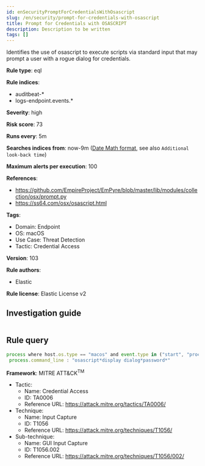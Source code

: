 ```yaml
---
id: enSecurityPromptForCredentialsWithOsascript
slug: /en/security/prompt-for-credentials-with-osascript
title: Prompt for Credentials with OSASCRIPT
description: Description to be written
tags: []
---
```


<div id="prompt-for-credentials-with-osascript"></div>

Identifies the use of osascript to execute scripts via standard input that may prompt a user with a rogue dialog for credentials.

**Rule type**: eql

**Rule indices**: 

* auditbeat-*
* logs-endpoint.events.*

**Severity**: high

**Risk score**: 73

**Runs every**: 5m

**Searches indices from**: now-9m ([Date Math format](((ref))/common-options.html#date-math), see also <DocLink id="enSecurityRulesUiCreate" section="set-the-rules-schedule">`Additional look-back time`</DocLink>)

**Maximum alerts per execution**: 100

**References**: 

* https://github.com/EmpireProject/EmPyre/blob/master/lib/modules/collection/osx/prompt.py
* https://ss64.com/osx/osascript.html

**Tags**: 

* Domain: Endpoint
* OS: macOS
* Use Case: Threat Detection
* Tactic: Credential Access

**Version**: 103

**Rule authors**: 

* Elastic

**Rule license**: Elastic License v2

## Investigation guide

```markdown

```

## Rule query

```js
process where host.os.type == "macos" and event.type in ("start", "process_started") and process.name : "osascript" and
 process.command_line : "osascript*display dialog*password*"

```

**Framework**: MITRE ATT&CK<sup>TM</sup>

* Tactic:
    * Name: Credential Access
    * ID: TA0006
    * Reference URL: https://attack.mitre.org/tactics/TA0006/
* Technique:
    * Name: Input Capture
    * ID: T1056
    * Reference URL: https://attack.mitre.org/techniques/T1056/
* Sub-technique:
    * Name: GUI Input Capture
    * ID: T1056.002
    * Reference URL: https://attack.mitre.org/techniques/T1056/002/

